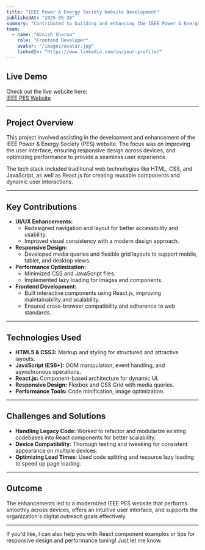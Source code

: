 ```yaml
---
title: "IEEE Power & Energy Society Website Development"
publishedAt: "2025-05-30"
summary: "Contributed to building and enhancing the IEEE Power & Energy Society (PES) website with a focus on UI/UX, responsive design, and performance optimization."
team:
  - name: "Abnish Sharma"
    role: "Frontend Developer"
    avatar: "/images/avatar.jpg"
    linkedIn: "https://www.linkedin.com/in/your-profile/"
---
```


## Live Demo

Check out the live website here:  
[IEEE PES Website](https://rajnishkumar05.github.io/practice/)

---

## Project Overview

This project involved assisting in the development and enhancement of the IEEE Power & Energy Society (PES) website. The focus was on improving the user interface, ensuring responsive design across devices, and optimizing performance to provide a seamless user experience.

The tech stack included traditional web technologies like HTML, CSS, and JavaScript, as well as React.js for creating reusable components and dynamic user interactions.

---

## Key Contributions

- **UI/UX Enhancements:** 
  - Redesigned navigation and layout for better accessibility and usability.
  - Improved visual consistency with a modern design approach.
- **Responsive Design:** 
  - Developed media queries and flexible grid layouts to support mobile, tablet, and desktop views.
- **Performance Optimization:** 
  - Minimized CSS and JavaScript files.
  - Implemented lazy loading for images and components.
- **Frontend Development:** 
  - Built interactive components using React.js, improving maintainability and scalability.
  - Ensured cross-browser compatibility and adherence to web standards.

---

## Technologies Used

- **HTML5 & CSS3:** Markup and styling for structured and attractive layouts.
- **JavaScript (ES6+):** DOM manipulation, event handling, and asynchronous operations.
- **React.js:** Component-based architecture for dynamic UI.
- **Responsive Design:** Flexbox and CSS Grid with media queries.
- **Performance Tools:** Code minification, image optimization.

---

## Challenges and Solutions

- **Handling Legacy Code:** Worked to refactor and modularize existing codebases into React components for better scalability.
- **Device Compatibility:** Thorough testing and tweaking for consistent appearance on multiple devices.
- **Optimizing Load Times:** Used code splitting and resource lazy loading to speed up page loading.

---

## Outcome

The enhancements led to a modernized IEEE PES website that performs smoothly across devices, offers an intuitive user interface, and supports the organization's digital outreach goals effectively.

---

If you'd like, I can also help you with React component examples or tips for responsive design and performance tuning! Just let me know.
